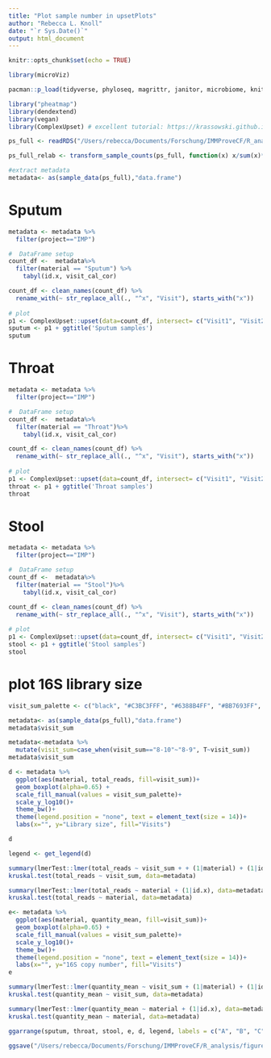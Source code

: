 ```yaml
---
title: "Plot sample number in upsetPlots"
author: "Rebecca L. Knoll"
date: "`r Sys.Date()`"
output: html_document
---
```


```r
knitr::opts_chunk$set(echo = TRUE)
```

```r
library(microViz)

pacman::p_load(tidyverse, phyloseq, magrittr, janitor, microbiome, knitr, lubridate, naniar, readxl, ggplot2, ggpubr)

library("pheatmap")
library(dendextend)
library(vegan)
library(ComplexUpset) # excellent tutorial: https://krassowski.github.io/complex-upset/articles/Examples_R.html

ps_full <- readRDS("/Users/rebecca/Documents/Forschung/IMMProveCF/R_analysis/rds_files/ps_IMProveCF_patientsAndControls_Run1-23_18102023.rds")

ps_full_relab <- transform_sample_counts(ps_full, function(x) x/sum(x)*100)

#extract metadata
metadata<- as(sample_data(ps_full),"data.frame")

```

# Sputum
```r
metadata <- metadata %>% 
  filter(project=="IMP") 

#  DataFrame setup
count_df <-  metadata%>%
  filter(material == "Sputum") %>% 
    tabyl(id.x, visit_cal_cor) 

count_df <- clean_names(count_df) %>% 
  rename_with(~ str_replace_all(., "^x", "Visit"), starts_with("x"))
  
# plot
p1 <- ComplexUpset::upset(data=count_df, intersect= c("Visit1", "Visit2", "Visit3", "Visit4", "Visit5", "Visit6", "Visit7", "Visit8", "Visit9"), min_size=1, width_ratio=0.2, height_ratio=1, sort_sets=FALSE, stripes=c("darkgrey",  "#C3BC3FFF", "#6388B4FF", "#6388B4FF", "#6388B4FF","#BB7693FF","#BB7693FF","#55AD89FF","#55AD89FF"))
sputum <- p1 + ggtitle('Sputum samples')
sputum
```

# Throat
```r
metadata <- metadata %>% 
  filter(project=="IMP") 

#  DataFrame setup
count_df <-  metadata%>%  
  filter(material == "Throat")%>%
    tabyl(id.x, visit_cal_cor) 

count_df <- clean_names(count_df) %>% 
  rename_with(~ str_replace_all(., "^x", "Visit"), starts_with("x"))
  
# plot
p1 <- ComplexUpset::upset(data=count_df, intersect= c("Visit1", "Visit2", "Visit3", "Visit4", "Visit5", "Visit6", "Visit7", "Visit8", "Visit9"), min_size=1, width_ratio=0.2, height_ratio=1, sort_sets=FALSE, stripes=c("darkgrey",  "#C3BC3FFF", "#6388B4FF", "#6388B4FF", "#6388B4FF","#BB7693FF","#BB7693FF","#55AD89FF","#55AD89FF"))
throat <- p1 + ggtitle('Throat samples')
throat
```

# Stool
```r
metadata <- metadata %>% 
  filter(project=="IMP") 

#  DataFrame setup
count_df <-  metadata%>%  
  filter(material == "Stool")%>%
    tabyl(id.x, visit_cal_cor) 

count_df <- clean_names(count_df) %>% 
  rename_with(~ str_replace_all(., "^x", "Visit"), starts_with("x"))
  
# plot
p1 <- ComplexUpset::upset(data=count_df, intersect= c("Visit1", "Visit2", "Visit3", "Visit4", "Visit5", "Visit6", "Visit7", "Visit8", "Visit9"), min_size=1, width_ratio=0.2, height_ratio=1, sort_sets=FALSE, stripes=c("darkgrey",  "#C3BC3FFF", "#6388B4FF", "#6388B4FF", "#6388B4FF","#BB7693FF","#BB7693FF","#55AD89FF","#55AD89FF"))
stool <- p1 + ggtitle('Stool samples')
stool
```

# plot 16S library size 
```r
visit_sum_palette <- c("black", "#C3BC3FFF", "#6388B4FF", "#BB7693FF", "#55AD89FF", "#8176AA")

metadata<- as(sample_data(ps_full),"data.frame")
metadata$visit_sum

metadata<-metadata %>% 
  mutate(visit_sum=case_when(visit_sum=="8-10"~"8-9", T~visit_sum))
metadata$visit_sum

d <- metadata %>% 
  ggplot(aes(material, total_reads, fill=visit_sum))+
  geom_boxplot(alpha=0.65) +
  scale_fill_manual(values = visit_sum_palette)+
  scale_y_log10()+
  theme_bw()+
  theme(legend.position = "none", text = element_text(size = 14))+
  labs(x="", y="Library size", fill="Visits")

d

legend <- get_legend(d)

summary(lmerTest::lmer(total_reads ~ visit_sum + + (1|material) + (1|id.x), data=metadata))
kruskal.test(total_reads ~ visit_sum, data=metadata)

summary(lmerTest::lmer(total_reads ~ material + (1|id.x), data=metadata))
kruskal.test(total_reads ~ material, data=metadata)
```
```r

e<- metadata %>% 
  ggplot(aes(material, quantity_mean, fill=visit_sum))+
  geom_boxplot(alpha=0.65) +
  scale_fill_manual(values = visit_sum_palette)+
  scale_y_log10()+
  theme_bw()+
  theme(legend.position = "none", text = element_text(size = 14))+
  labs(x="", y="16S copy number", fill="Visits")
e

summary(lmerTest::lmer(quantity_mean ~ visit_sum + (1|material) + (1|id.x), data=metadata))
kruskal.test(quantity_mean ~ visit_sum, data=metadata)

summary(lmerTest::lmer(quantity_mean ~ material + (1|id.x), data=metadata))
kruskal.test(quantity_mean ~ material, data=metadata)
```

```r
ggarrange(sputum, throat, stool, e, d, legend, labels = c("A", "B", "C", "D", "E"), heights = c(1.5,1))

ggsave("/Users/rebecca/Documents/Forschung/IMMProveCF/R_analysis/figures/upsetPlots_LibrarySize.png", height = 8, width = 16)
```
